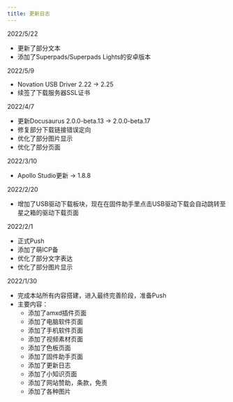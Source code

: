 ```yaml
---
title: 更新日志
---
```

2022/5/22
* 更新了部分文本
* 添加了Superpads/Superpads Lights的安卓版本

2022/5/9
* Novation USB Driver 2.22 -> 2.25
* 续签了下载服务器SSL证书

2022/4/7
* 更新Docusaurus 2.0.0-beta.13 -> 2.0.0-beta.17
* 修复部分下载链接错误定向
* 优化了部分图片显示
* 优化了部分页面

2022/3/10
* Apollo Studio更新 -> 1.8.8

2022/2/20
* 增加了USB驱动下载板块，现在在固件助手里点击USB驱动下载会自动跳转至星之箱的驱动下载页面

2022/2/1
* 正式Push
* 添加了萌ICP备
* 优化了部分文字表达
* 优化了部分图片显示


2022/1/30
* 完成本站所有内容搭建，进入最终完善阶段，准备Push
* 主要内容：
  * 添加了amxd插件页面
  * 添加了电脑软件页面
  * 添加了手机软件页面
  * 添加了视频素材页面
  * 添加了色板页面
  * 添加了固件助手页面
  * 添加了更新日志
  * 添加了小知识页面
  * 添加了网站赞助，条款，免责
  * 添加了各种图片
  
